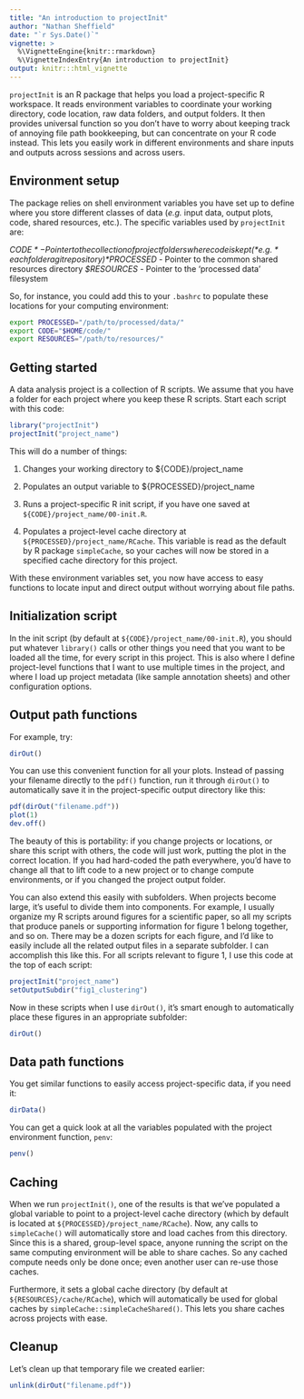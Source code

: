```yaml
---
title: "An introduction to projectInit"
author: "Nathan Sheffield"
date: "`r Sys.Date()`"
vignette: >
  %\VignetteEngine{knitr::rmarkdown}
  %\VignetteIndexEntry{An introduction to projectInit}
output: knitr:::html_vignette
---
```


`projectInit` is an R package that helps you load a project-specific R workspace. It reads environment variables to coordinate your working directory, code location, raw data folders, and output folders. It then provides universal function so you don't have to worry about keeping track of annoying file path bookkeeping, but can concentrate on your R code instead. This lets you easily work in different environments and share inputs and outputs across sessions and across users.

## Environment setup

The package relies on shell environment variables you have set up to define where you store different classes of data (*e.g.* input data, output plots, code, shared resources, etc.).  The specific variables used by `projectInit` are:

*$CODE* - Pointer to the collection of project folders where code is kept (*e.g.* each folder a git repository)
*$PROCESSED* - Pointer to the common shared resources directory
*$RESOURCES* - Pointer to the 'processed data' filesystem

So, for instance, you could add this to your `.bashrc` to populate these locations for your computing environment:

```bash
export PROCESSED="/path/to/processed/data/"
export CODE="$HOME/code/"
export RESOURCES="/path/to/resources/"
```

## Getting started

A data analysis project is a collection of R scripts. We assume that you have a folder for each project where you keep these R scripts. Start each script with this code:

```r
library("projectInit")
projectInit("project_name")
```

This will do a number of things:

1. Changes your working directory to ${CODE}/project_name

2. Populates an output variable to ${PROCESSED}/project_name

3. Runs a project-specific R init script, if you have one saved at `${CODE}/project_name/00-init.R`.

4. Populates a project-level cache directory at `${PROCESSED}/project_name/RCache`. This variable is read as the default by R package `simpleCache`, so your caches will now be stored in a specified cache directory for this project.

With these environment variables set, you now have access to easy functions to locate input and direct output without worrying about file paths. 

## Initialization script

In the init script (by default at `${CODE}/project_name/00-init.R`), you should put whatever `library()` calls or other things you need that you want to be loaded all the time, for every script in this project. This is also where I define project-level functions that I want to use multiple times in the project, and where I load up project metadata (like sample annotation sheets) and other configuration options.

## Output path functions

For example, try:

```r
dirOut()
```

You can use this convenient function for all your plots. Instead of passing your filename directly to the `pdf()` function, run it through `dirOut()` to automatically save it in the project-specific output directory like this:

```r
pdf(dirOut("filename.pdf"))
plot(1)
dev.off()
```

The beauty of this is portability: if you change projects or locations, or share this script with others, the code will just work, putting the plot in the correct location. If you had hard-coded the path everywhere, you'd have to change all that to lift code to a new project or to change compute environments, or if you changed the project output folder.

You can also extend this easily with subfolders. When projects become large, it's useful to divide them into components. For example, I usually organize my R scripts around figures for a scientific paper, so all my scripts that produce panels or supporting information for figure 1 belong together, and so on. There may be a dozen scripts for each figure, and I'd like to easily include all the related output files in a separate subfolder. I can accomplish this like this. For all scripts relevant to figure 1, I use this code at the top of each script:


```r
projectInit("project_name")
setOutputSubdir("fig1_clustering")
```

Now in these scripts when I use `dirOut()`, it's smart enough to automatically place these figures in an appropriate subfolder:

```r
dirOut()
```

## Data path functions

You get similar functions to easily access project-specific data, if you need it:

```r
dirData()
```

You can get a quick look at all the variables populated with the project environment function, `penv`:

```r
penv()
```


## Caching

When we run `projectInit()`, one of the results is that we've populated a global variable to point to a project-level cache directory (which by default is located at `${PROCESSED}/project_name/RCache`). Now, any calls to `simpleCache()` will automatically store and load caches from this directory. Since this is a shared, group-level space, anyone running the script on the same computing environment will be able to share caches. So any cached compute needs only be done once; even another user can re-use those caches.

Furthermore, it sets a global cache directory (by default at `${RESOURCES}/cache/RCache`), which will automatically be used for global caches by `simpleCache::simpleCacheShared()`. This lets you share caches across projects with ease.

## Cleanup

Let's clean up that temporary file we created earlier:

```r
unlink(dirOut("filename.pdf"))
```
